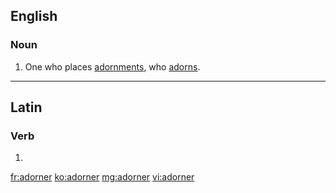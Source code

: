 ==English==

===Noun===
{{en-noun}}

# One who places [[adornment]]s, who [[adorn]]s.

----

==Latin==

===Verb===
{{la-verb-form|adōrner}}

# {{conjugation of|adōrnō||1|s|pres|pasv|subj|lang=la}}

[[fr:adorner]]
[[ko:adorner]]
[[mg:adorner]]
[[vi:adorner]]
